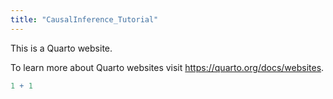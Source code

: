 ```yaml
---
title: "CausalInference_Tutorial"
---
```


This is a Quarto website.

To learn more about Quarto websites visit <https://quarto.org/docs/websites>.

```r
1 + 1
```
